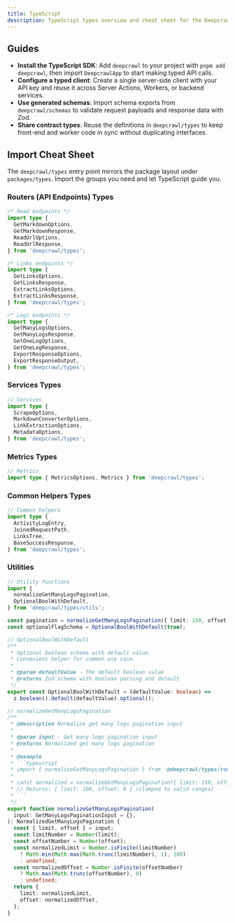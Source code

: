 ```yaml
---
title: TypeScript
description: TypeScript types overview and cheat sheet for the Deepcrawl API.
---
```


## Guides

- **Install the TypeScript SDK**: Add `deepcrawl` to your project with `pnpm add deepcrawl`, then import `DeepcrawlApp` to start making typed API calls.
- **Configure a typed client**: Create a single server-side client with your API key and reuse it across Server Actions, Workers, or backend services.
- **Use generated schemas**: Import schema exports from `deepcrawl/schemas` to validate request payloads and response data with Zod.
- **Share contract types**: Reuse the definitions in `deepcrawl/types` to keep front-end and worker code in sync without duplicating interfaces.

## Import Cheat Sheet

The `deepcrawl/types` entry point mirrors the package layout under
`packages/types`. Import the groups you need and let TypeScript guide you.

### Routers (API Endpoints) Types

```ts
/* Read endpoints */
import type {
  GetMarkdownOptions,
  GetMarkdownResponse,
  ReadUrlOptions,
  ReadUrlResponse,
} from 'deepcrawl/types';

/* Links endpoints */
import type {
  GetLinksOptions,
  GetLinksResponse,
  ExtractLinksOptions,
  ExtractLinksResponse,
} from 'deepcrawl/types';

/* Logs endpoints */
import type {
  GetManyLogsOptions,
  GetManyLogsResponse,
  GetOneLogOptions,
  GetOneLogResponse,
  ExportResponseOptions,
  ExportResponseOutput,
} from 'deepcrawl/types';

```

### Services Types

```ts
// Services
import type {
  ScrapeOptions,
  MarkdownConverterOptions,
  LinkExtractionOptions,
  MetadataOptions,
} from 'deepcrawl/types';
```

### Metrics Types

```ts
// Metrics
import type { MetricsOptions, Metrics } from 'deepcrawl/types';
```

### Common Helpers Types

```ts
// Common helpers
import type {
  ActivityLogEntry,
  JoinedRequestPath,
  LinksTree,
  BaseSuccessResponse,
} from 'deepcrawl/types';
```

### Utilities

```ts
// Utility functions
import {
  normalizeGetManyLogsPagination,
  OptionalBoolWithDefault,
} from 'deepcrawl/types/utils';

const pagination = normalizeGetManyLogsPagination({ limit: 150, offset: -5 });
const optionalFlagSchema = OptionalBoolWithDefault(true);
```

```ts
// OptionalBoolWithDefault
/**
 * Optional boolean schema with default value.
 * Convenient helper for common use case.
 *
 * @param defaultValue - The default boolean value
 * @returns Zod schema with boolean parsing and default
 */
export const OptionalBoolWithDefault = (defaultValue: boolean) =>
  z.boolean().default(defaultValue).optional();

```

```ts
// normalizeGetManyLogsPagination
/**
 * @description Normalize get many logs pagination input
 *
 * @param input - Get many logs pagination input
 * @returns Normalized get many logs pagination
 *
 * @example
 * ```typescript
 * import { normalizeGetManyLogsPagination } from '@deepcrawl/types/routers/logs/utils';
 *
 * const normalized = normalizeGetManyLogsPagination({ limit: 150, offset: -5 });
 * // Returns: { limit: 100, offset: 0 } (clamped to valid ranges)
 * ```
 */
export function normalizeGetManyLogsPagination(
  input: GetManyLogsPaginationInput = {},
): NormalizedGetManyLogsPagination {
  const { limit, offset } = input;
  const limitNumber = Number(limit);
  const offsetNumber = Number(offset);
  const normalizedLimit = Number.isFinite(limitNumber)
    ? Math.min(Math.max(Math.trunc(limitNumber), 1), 100)
    : undefined;
  const normalizedOffset = Number.isFinite(offsetNumber)
    ? Math.max(Math.trunc(offsetNumber), 0)
    : undefined;
  return {
    limit: normalizedLimit,
    offset: normalizedOffset,
  };
}
```
